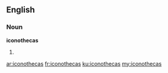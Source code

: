 ==English==

===Noun===
'''iconothecas'''

# {{plural of|iconotheca}}

[[ar:iconothecas]]
[[fr:iconothecas]]
[[ku:iconothecas]]
[[my:iconothecas]]